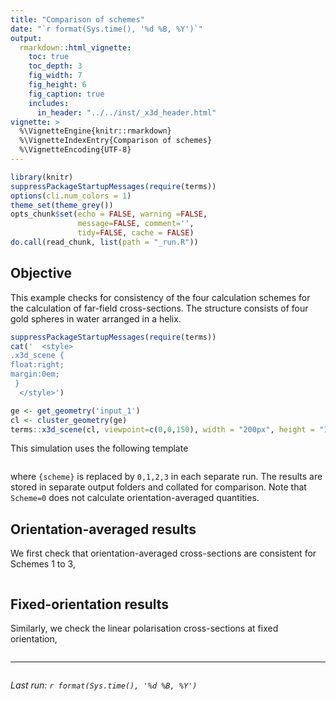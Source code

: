 ```yaml
---
title: "Comparison of schemes"
date: "`r format(Sys.time(), '%d %B, %Y')`"
output:
  rmarkdown::html_vignette:
    toc: true
    toc_depth: 3
    fig_width: 7
    fig_height: 6
    fig_caption: true
    includes:
      in_header: "../../inst/_x3d_header.html"
vignette: >
  %\VignetteEngine{knitr::rmarkdown}
  %\VignetteIndexEntry{Comparison of schemes}
  %\VignetteEncoding{UTF-8}
---
```


```r
library(knitr)
suppressPackageStartupMessages(require(terms))
options(cli.num_colors = 1)
theme_set(theme_grey())
opts_chunk$set(echo = FALSE, warning =FALSE,
               message=FALSE, comment='', 
               tidy=FALSE, cache = FALSE)
do.call(read_chunk, list(path = "_run.R"))
```

## Objective 

This example checks for consistency of the four calculation schemes for the calculation of far-field cross-sections. The structure consists of four gold spheres in water arranged in a helix.


```r
suppressPackageStartupMessages(require(terms))
cat('  <style>
.x3d_scene {
float:right;
margin:0em;
 }
  </style>')

ge <- get_geometry('input_1')
cl <- cluster_geometry(ge)
terms::x3d_scene(cl, viewpoint=c(0,0,150), width = "200px", height = "150px") 
```

This simulation uses the following template
```r
```

where `{scheme}` is replaced by `0,1,2,3` in each separate run. The results are stored in separate output folders and collated for comparison. Note that `Scheme=0` does not calculate orientation-averaged quantities.

## Orientation-averaged results

We first check that orientation-averaged cross-sections are consistent for Schemes 1 to 3,

```r
```

## Fixed-orientation results

Similarly, we check the linear polarisation cross-sections at fixed orientation,

```r
```


-----

```r
```
_Last run: `r format(Sys.time(), '%d %B, %Y')`_
